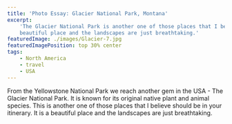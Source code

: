 ```yaml
---
title: 'Photo Essay: Glacier National Park, Montana'
excerpt:
    'The Glacier National Park is another one of those places that I believe should be in your itinerary. It is a
    beautiful place and the landscapes are just breathtaking.'
featuredImage: ./images/Glacier-7.jpg
featuredImagePosition: top 30% center
tags:
    - North America
    - travel
    - USA
---
```


From the Yellowstone National Park we reach another gem in the USA - The Glacier National Park. It is known for its
original native plant and animal species. This is another one of those places that I believe should be in your
itinerary. It is a beautiful place and the landscapes are just breathtaking.

<ImageGallery relativeDirectory={props.path} />
